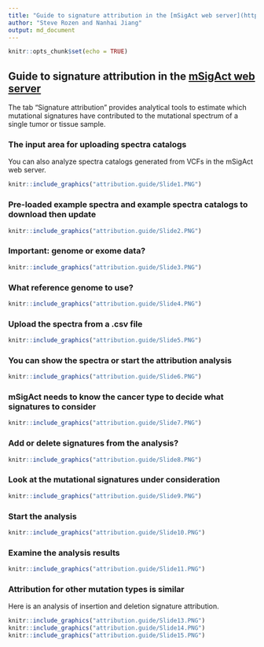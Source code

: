 ```yaml
---
title: "Guide to signature attribution in the [mSigAct web server](https://msigact.ai)"
author: "Steve Rozen and Nanhai Jiang"
output: md_document
---
```


```r
knitr::opts_chunk$set(echo = TRUE)
```

## Guide to signature attribution in the [mSigAct web server](https://msigact.ai)

The tab "Signature attribution" 
provides analytical tools to estimate which mutational
signatures have contributed to the mutational
spectrum of a single tumor or tissue sample.

### The input area for uploading spectra catalogs

You can also analyze spectra catalogs generated from VCFs in the
mSigAct web server.

```r
knitr::include_graphics("attribution.guide/Slide1.PNG")
```

### Pre-loaded example spectra and example spectra catalogs to download then update

```r
knitr::include_graphics("attribution.guide/Slide2.PNG")
```

### Important: genome or exome data?

```r
knitr::include_graphics("attribution.guide/Slide3.PNG")
```

### What reference genome to use?

```r
knitr::include_graphics("attribution.guide/Slide4.PNG")
```

### Upload the spectra from a .csv file

```r
knitr::include_graphics("attribution.guide/Slide5.PNG")
```

### You can show the spectra or start the attribution analysis

```r
knitr::include_graphics("attribution.guide/Slide6.PNG")
```

### mSigAct needs to know the cancer type to decide what signatures to consider

```r
knitr::include_graphics("attribution.guide/Slide7.PNG")
```

### Add or delete signatures from the analysis?


```r
knitr::include_graphics("attribution.guide/Slide8.PNG")
```

### Look at the mutational signatures under consideration

```r
knitr::include_graphics("attribution.guide/Slide9.PNG")
```

### Start the analysis

```r
knitr::include_graphics("attribution.guide/Slide10.PNG")
```

### Examine the analysis results

```r
knitr::include_graphics("attribution.guide/Slide11.PNG")
```

### Attribution for other mutation types is similar

Here is an analysis of insertion and deletion signature attribution.

```r
knitr::include_graphics("attribution.guide/Slide13.PNG")
knitr::include_graphics("attribution.guide/Slide14.PNG")
knitr::include_graphics("attribution.guide/Slide15.PNG")
```


